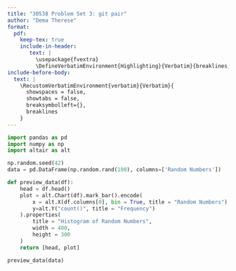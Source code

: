 ```yaml
---
title: "30538 Problem Set 3: git pair"
author: "Dema Therese"
format: 
  pdf:
    keep-tex: true
    include-in-header: 
       text: |
         \usepackage{fvextra}
         \DefineVerbatimEnvironment{Highlighting}{Verbatim}{breaklines,commandchars=\\\{\}}
include-before-body:
  text: |
    \RecustomVerbatimEnvironment{verbatim}{Verbatim}{
      showspaces = false,
      showtabs = false,
      breaksymbolleft={},
      breaklines
    }
---
```


```python
import pandas as pd
import numpy as np
import altair as alt

np.random.seed(42)
data = pd.DataFrame(np.random.rand(100), columns=['Random Numbers'])

def preview_data(df):
    head = df.head()
    plot = alt.Chart(df).mark_bar().encode(
        x = alt.X(df.columns[0], bin = True, title = "Random Numbers"),
        y=alt.Y("count()", title = "Frequency")
    ).properties(
        title = "Histogram of Random Numbers",
        width = 400,
        height = 300
    )
    return [head, plot]

preview_data(data)
```
